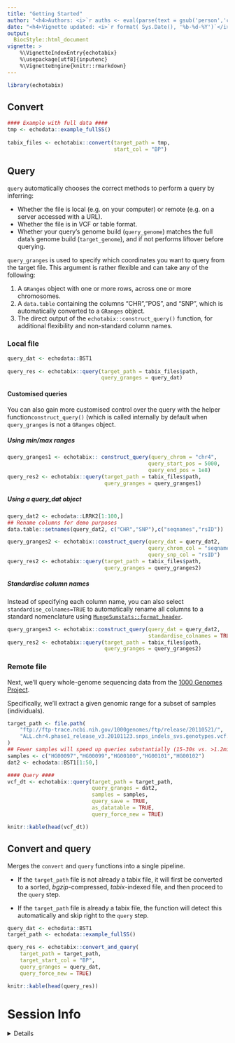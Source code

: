 ```yaml
---
title: "Getting Started" 
author: "<h4>Authors: <i>`r auths <- eval(parse(text = gsub('person','c',read.dcf('../DESCRIPTION', fields = 'Authors@R'))));paste(auths[names(auths)=='given'],auths[names(auths)=='family'], collapse = ', ')`</i></h4>" 
date: "<h4>Vignette updated: <i>`r format( Sys.Date(), '%b-%d-%Y')`</i></h4>"
output:
  BiocStyle::html_document
vignette: >
    %\VignetteIndexEntry{echotabix} 
    %\usepackage[utf8]{inputenc}
    %\VignetteEngine{knitr::rmarkdown}
---
```


```r
library(echotabix)
```


## Convert

```r
#### Example with full data ####
tmp <- echodata::example_fullSS()  
 
tabix_files <- echotabix::convert(target_path = tmp,
                                  start_col = "BP")
```


## Query

`query` automatically chooses the correct methods to perform a query
by inferring:

- Whether the file is local (e.g. on your computer)
or remote (e.g. on a server accessed with a URL).  
- Whether the file is in VCF or table format.  
- Whether your query's genome build (`query_genome`) matches 
the full data's genome build (`target_genome`), 
and if not performs liftover before querying.  

`query_granges` is used to specify which coordinates you want to query from
the target file. This argument is rather flexible and 
can take any of the following:  

1. A `GRanges` object with one or more rows, across one or more chromosomes.  
2. A `data.table` containing the columns "CHR","POS", and "SNP", 
which is automatically converted to a `GRanges` object.  
3. The direct output of the `echotabix::construct_query()` function, 
for additional flexibility and non-standard column names.  

### Local file

```r
query_dat <- echodata::BST1
 
query_res <- echotabix::query(target_path = tabix_files$path,
                              query_granges = query_dat)
```
#### Customised queries

You can also gain more customised control over the query 
with the helper function`construct_query()` (which is called 
internally by default when `query_granges` is not a `GRanges` object.

##### Using min/max ranges

```r
query_granges1 <- echotabix:: construct_query(query_chrom = "chr4", 
                                             query_start_pos = 5000,
                                             query_end_pos = 1e8)
query_res2 <- echotabix::query(target_path = tabix_files$path,
                               query_granges = query_granges1)
```

##### Using a query_dat object

```r
query_dat2 <- echodata::LRRK2[1:100,]
## Rename columns for demo purposes
data.table::setnames(query_dat2, c("CHR","SNP"),c("seqnames","rsID"))

query_granges2 <- echotabix::construct_query(query_dat = query_dat2, 
                                             query_chrom_col = "seqnames", 
                                             query_snp_col = "rsID")
query_res2 <- echotabix::query(target_path = tabix_files$path,
                               query_granges = query_granges2)
```

##### Standardise column names

Instead of specifying each column name, you can also select
`standardise_colnames=TRUE` to automatically rename all columns to a standard nomenclature using 
[`MungeSumstats::format_header`](https://neurogenomics.github.io/MungeSumstats/reference/standardise_header.html).

```r
query_granges3 <- echotabix::construct_query(query_dat = query_dat2,
                                             standardise_colnames = TRUE)
query_res2 <- echotabix::query(target_path = tabix_files$path,
                               query_granges = query_granges2)
```

### Remote file

Next, we'll query whole-genome sequencing data from the 
[1000 Genomes Project](https://www.internationalgenome.org/).

Specifically, we'll extract a given genomic range for a subset of samples
(individuals). 

```r
target_path <- file.path(
    "ftp://ftp-trace.ncbi.nih.gov/1000genomes/ftp/release/20110521/",
    "ALL.chr4.phase1_release_v3.20101123.snps_indels_svs.genotypes.vcf.gz"
)
## Fewer samples will speed up queries substantially (15-30s vs. >1.2min). 
samples <- c("HG00097","HG00099","HG00100","HG00101","HG00102")
dat2 <- echodata::BST1[1:50,]

#### Query ####
vcf_dt <- echotabix::query(target_path = target_path,
                           query_granges = dat2, 
                           samples = samples, 
                           query_save = TRUE,
                           as_datatable = TRUE, 
                           query_force_new = TRUE)

knitr::kable(head(vcf_dt))
```



## Convert and query

Merges the `convert` and `query` functions into a single pipeline.

- If the `target_path` file is not already a tabix file, 
it will first be converted to a sorted, *bgzip*-compressed,
*tabix*-indexed file, and then proceed to the `query` step.

- If the `target_path` file is already a tabix file, the function will
detect this automatically and skip right to the `query` step.  

```r
query_dat <- echodata::BST1
target_path <- echodata::example_fullSS() 

query_res <- echotabix::convert_and_query( 
    target_path = target_path,
    target_start_col = "BP", 
    query_granges = query_dat,
    query_force_new = TRUE) 

knitr::kable(head(query_res))
```


# Session Info 

<details> 

```r
utils::sessionInfo()
```

</details>  

